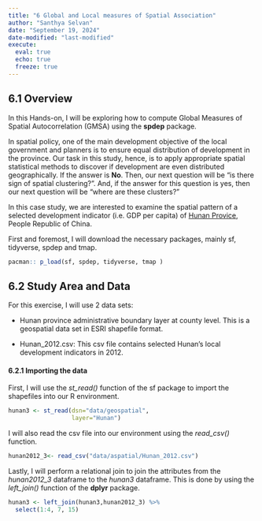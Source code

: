 ```yaml
---
title: "6 Global and Local measures of Spatial Association"
author: "Santhya Selvan"
date: "September 19, 2024"
date-modified: "last-modified"
execute: 
  eval: true
  echo: true
  freeze: true
---
```


## 6.1 Overview

In this Hands-on, I will be exploring how to compute Global Measures of Spatial Autocorrelation (GMSA) using the **spdep** package.

In spatial policy, one of the main development objective of the local government and planners is to ensure equal distribution of development in the province. Our task in this study, hence, is to apply appropriate spatial statistical methods to discover if development are even distributed geographically. If the answer is **No**. Then, our next question will be “is there sign of spatial clustering?”. And, if the answer for this question is yes, then our next question will be “where are these clusters?”

In this case study, we are interested to examine the spatial pattern of a selected development indicator (i.e. GDP per capita) of [Hunan Provice](https://en.wikipedia.org/wiki/Hunan), People Republic of China.

First and foremost, I will download the necessary packages, mainly sf, tidyverse, spdep and tmap.

```r
pacman:: p_load(sf, spdep, tidyverse, tmap )
```

## 6.2 Study Area and Data

For this exercise, I will use 2 data sets:

-   Hunan province administrative boundary layer at county level. This is a geospatial data set in ESRI shapefile format.

-   Hunan_2012.csv: This csv file contains selected Hunan’s local development indicators in 2012.

#### 6.2.1 Importing the data

First, I will use the *st_read()* function of the sf package to import the shapefiles into our R environment.

```r
hunan3 <- st_read(dsn="data/geospatial",
                  layer="Hunan")
```

I will also read the csv file into our environment using the *read_csv()* function.

```r
hunan2012_3<- read_csv("data/aspatial/Hunan_2012.csv")
```

Lastly, I will perform a relational join to join the attributes from the *hunan2012_3* dataframe to the *hunan3* dataframe. This is done by using the *left_join()* function of the **dplyr** package.

```r
hunan3 <- left_join(hunan3,hunan2012_3) %>%
  select(1:4, 7, 15)
```
